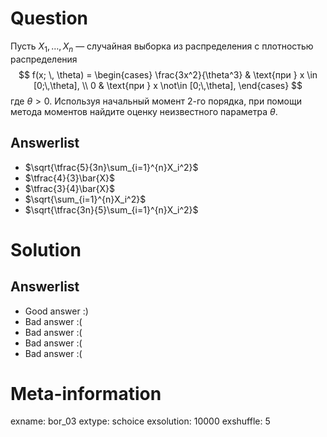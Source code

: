 Question
========
  
Пусть $X_1, \, \ldots, \, X_n$ — случайная выборка из распределения с плотностью распределения
$$
  f(x; \, \theta) = \begin{cases}
     \frac{3x^2}{\theta^3} & \text{при } x \in [0;\,\theta],  \\
    0 & \text{при } x \not\in [0;\,\theta],
\end{cases}
$$
где $\theta > 0$. Используя начальный момент 2-го порядка, при помощи метода моментов найдите оценку неизвестного параметра $\theta$.

Answerlist
----------
* $\sqrt{\tfrac{5}{3n}\sum_{i=1}^{n}X_i^2}$
* $\tfrac{4}{3}\bar{X}$
* $\tfrac{3}{4}\bar{X}$
* $\sqrt{\sum_{i=1}^{n}X_i^2}$
* $\sqrt{\tfrac{3n}{5}\sum_{i=1}^{n}X_i^2}$

Solution
========
  
Answerlist
----------
*  Good answer :)
*  Bad answer :(
*  Bad answer :(
*  Bad answer :(
*  Bad answer :(
        
Meta-information
================
exname: bor_03
extype: schoice
exsolution: 10000
exshuffle: 5